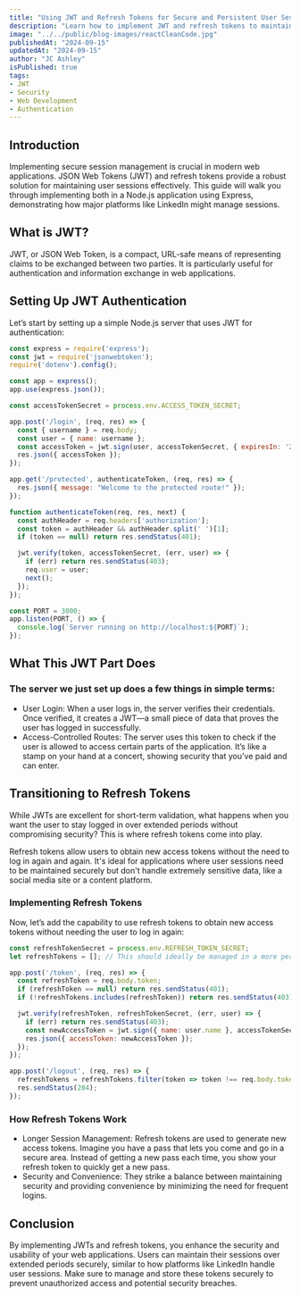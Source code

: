 ---
title: "Using JWT and Refresh Tokens for Secure and Persistent User Sessions"
description: "Learn how to implement JWT and refresh tokens to maintain secure and persistent user sessions in web applications, similar to platforms like LinkedIn."
image: "../../public/blog-images/reactCleanCode.jpg"
publishedAt: "2024-09-15"
updatedAt: "2024-09-15"
author: "JC Ashley"
isPublished: true
tags: 
- JWT
- Security
- Web Development
- Authentication
---

## Introduction

Implementing secure session management is crucial in modern web applications. JSON Web Tokens (JWT) and refresh tokens provide a robust solution for maintaining user sessions effectively. This guide will walk you through implementing both in a Node.js application using Express, demonstrating how major platforms like LinkedIn might manage sessions.

## What is JWT?

JWT, or JSON Web Token, is a compact, URL-safe means of representing claims to be exchanged between two parties. It is particularly useful for authentication and information exchange in web applications.

## Setting Up JWT Authentication

Let’s start by setting up a simple Node.js server that uses JWT for authentication:

```javascript
const express = require('express');
const jwt = require('jsonwebtoken');
require('dotenv').config();

const app = express();
app.use(express.json());

const accessTokenSecret = process.env.ACCESS_TOKEN_SECRET;

app.post('/login', (req, res) => {
  const { username } = req.body;
  const user = { name: username };
  const accessToken = jwt.sign(user, accessTokenSecret, { expiresIn: '20m' });
  res.json({ accessToken });
});

app.get('/protected', authenticateToken, (req, res) => {
  res.json({ message: "Welcome to the protected route!" });
});

function authenticateToken(req, res, next) {
  const authHeader = req.headers['authorization'];
  const token = authHeader && authHeader.split(' ')[1];
  if (token == null) return res.sendStatus(401);

  jwt.verify(token, accessTokenSecret, (err, user) => {
    if (err) return res.sendStatus(403);
    req.user = user;
    next();
  });
});

const PORT = 3000;
app.listen(PORT, () => {
  console.log(`Server running on http://localhost:${PORT}`);
});
```

## What This JWT Part Does
### The server we just set up does a few things in simple terms:

- User Login: When a user logs in, the server verifies their credentials. Once verified, it creates a JWT—a small piece of data that proves the user has logged in successfully.
- Access-Controlled Routes: The server uses this token to check if the user is allowed to access certain parts of the application. It’s like a stamp on your hand at a concert, showing security that you’ve paid and can enter.

## Transitioning to Refresh Tokens
While JWTs are excellent for short-term validation, what happens when you want the user to stay logged in over extended periods without compromising security? This is where refresh tokens come into play.

Refresh tokens allow users to obtain new access tokens without the need to log in again and again. It's ideal for applications where user sessions need to be maintained securely but don't handle extremely sensitive data, like a social media site or a content platform.

### Implementing Refresh Tokens

Now, let’s add the capability to use refresh tokens to obtain new access tokens without needing the user to log in again:


```javascript
const refreshTokenSecret = process.env.REFRESH_TOKEN_SECRET;
let refreshTokens = []; // This should ideally be managed in a more persistent way.

app.post('/token', (req, res) => {
  const refreshToken = req.body.token;
  if (refreshToken == null) return res.sendStatus(401);
  if (!refreshTokens.includes(refreshToken)) return res.sendStatus(403);

  jwt.verify(refreshToken, refreshTokenSecret, (err, user) => {
    if (err) return res.sendStatus(403);
    const newAccessToken = jwt.sign({ name: user.name }, accessTokenSecret, { expiresIn: '20m' });
    res.json({ accessToken: newAccessToken });
  });
});

app.post('/logout', (req, res) => {
  refreshTokens = refreshTokens.filter(token => token !== req.body.token);
  res.sendStatus(204);
});

```
### How Refresh Tokens Work
- Longer Session Management: Refresh tokens are used to generate new access tokens. Imagine you have a pass that lets you come and go in a secure area. Instead of getting a new pass each time, you show your refresh token to quickly get a new pass.
- Security and Convenience: They strike a balance between maintaining security and providing convenience by minimizing the need for frequent logins.

## Conclusion
By implementing JWTs and refresh tokens, you enhance the security and usability of your web applications. Users can maintain their sessions over extended periods securely, similar to how platforms like LinkedIn handle user sessions. Make sure to manage and store these tokens securely to prevent unauthorized access and potential security breaches.